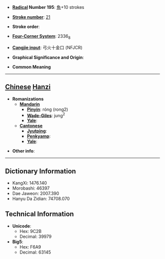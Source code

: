 * '''[[Wiktionary:Chinese radical index| Radical]] Number 195''': [[Wiktionary:Chinese radical index 魚|魚]]+10 strokes

* '''[[Wiktionary:Chinese total strokes index|Stroke number]]''': [[Wiktionary:Chinese total strokes index 21|21]]

* '''Stroke order''': 

* '''[[Wiktionary:Chinese four corner index|Four-Corner System]]''': 2336<sub>8</sub>

* '''[[Wiktionary:Chinese Cangjie index|Cangjie input]]''': 弓火十金口 (NFJCR)

* '''Graphical Significance and Origin''': 

* '''Common Meaning'''

----

== [[Chinese]] [[Hanzi]] ==

* '''Romanizations'''
** '''[[Mandarin]]'''
*** '''[[Pinyin]]''': róng (rong2)
*** '''[[Wade-Giles]]''': jung<sup>2</sup>
*** '''[[Yale]]''': 
** '''[[Cantonese]]'''
*** '''[[Jyutping]]''':
*** '''[[Penkyamp]]''': 
*** '''[[Yale]]''': 

* '''Other info''': 

----

== Dictionary Information ==

* KangXi: 1476.140
* Morobashi: 46397
* Dae Jaweon: 2007.390
* Hanyu Da Zidian: 74708.070

== Technical Information ==

* '''Unicode''':
** Hex: 9C2B
** Decimal: 39979
* '''Big5''':
** Hex: F6A9
** Decimal: 63145